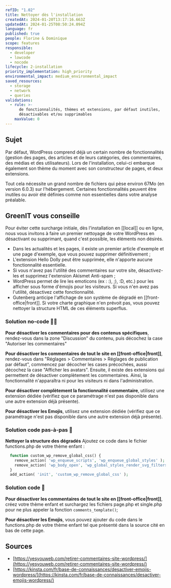 ```yaml
---
refID: "1.02"
title: Nettoyer dès l'installation
createdAt: 2024-01-20T13:17:16.663Z
updatedAt: 2024-01-25T08:50:24.094Z
language: fr
published: true
people: Florine & Dominique
scope: features
responsible:
  - developer
  - lowcode
  - nocode
lifecycle: 2-installation
priority_implementation: high_priority
environmental_impact: medium_environmental_impact
saved_resources:
  - storage
  - network
  - queries
validations:
  - rule: >-
      de fonctionnalités, thèmes et extensions, par défaut inutiles,
      désactivables et/ou supprimables
    maxValue: 0
---
```


## Sujet

Par défaut, WordPress comprend déjà un certain nombre de fonctionnalités (gestion des pages, des articles et de leurs catégories, des commentaires, des médias et des utilisateurs). Lors de l'installation, celui-ci embarque également son thème du moment avec son constructeur de pages, et deux extensions.

Tout cela nécessite un grand nombre de fichiers qui pèse environ 67Mo (en version 6.0.3) sur l'hébergement.
Certaines fonctionnalités peuvent être inutiles ou avoir été définies comme non essentielles dans votre analyse préalable.

## GreenIT vous conseille

Pour éviter cette surcharge initiale, dès l'installation en \[\[local]] ou en ligne, nous vous invitons à faire un premier nettoyage de votre WordPress en désactivant ou supprimant, quand c'est possible, les éléments non désirés.

- Dans les actualités et les pages, il existe un premier article d'exemple et une page d'exemple, que vous pouvez supprimer définitivement ;
- L'extension Hello Dolly peut être supprimée, elle n'apporte aucune fonctionnalité essentielle.
- Si vous n'avez pas l'utilité des commentaires sur votre site, désactivez-les et supprimez l'extension Akismet Anti-spam ;
- WordPress permet de lire les emoticons (ex : :), ;), \:D, etc.) pour les afficher sous forme d'émojis pour les visiteurs. Si vous n'en avez pas l'utilité, désactivez cette fonctionnalité.
- Gutenberg anticipe l'affichage de son système de dégradé en \[\[front-office|front]]. Si votre charte graphique n'en prévoit pas, vous pouvez nettoyer la structure HTML de ces éléments superflus.

### Solution no-code 🌱🌱

**Pour désactiver les commentaires pour des contenus spécifiques**, rendez-vous dans la zone "Discussion" du contenu, puis décochez la case "Autoriser les commentaires"

**Pour désactiver les commentaires de tout le site en \[\[front-office|front]]**, rendez-vous dans "Réglages > Commentaires > Réglages de publication par défaut", commencez par décocher les cases précochées, aussi décochez la case "Afficher les avatars". Ensuite, il existe des extensions qui permettent de désactiver complètement les commentaires. Ainsi, la fonctionnalité n'apparaîtra ni pour les visiteurs ni dans l'administration.

**Pour désactiver complètement la fonctionnalité commentaire**, utilisez une extension dédiée (vérifiez que ce paramétrage n'est pas disponible dans une autre extension déjà présente).

**Pour désactiver les Emojis**, utilisez une extension dédiée (vérifiez que ce paramétrage n'est pas disponible dans une autre extension déjà présente).

### Solution code pas-à-pas 🌱

**Nettoyer la structure des dégradés**
Ajoutez ce code dans le fichier functions.php de votre thème enfant :

```php
  function custom_wp_remove_global_css() {
    remove_action( 'wp_enqueue_scripts', 'wp_enqueue_global_styles' );
    remove_action( 'wp_body_open', 'wp_global_styles_render_svg_filters' );
  }
  add_action( 'init', 'custom_wp_remove_global_css' );
```

### Solution code 🌱

**Pour désactiver les commentaires de tout le site en \[\[front-office|front]]**, créez votre thème enfant et surchargez les fichiers page.php et single.php pour ne plus appeler la fonction `comments_template()`;

**Pour désactiver les Emojis**, vous pouvez ajouter du code dans le functions.php de votre thème enfant tel que présenté dans la source cité en bas de cette page.

## Sources

- [https://yesyouweb.com/retirer-commentaires-site-wordpress/](https://yesyouweb.com/retirer-commentaires-site-wordpress/)
- [https://kinsta.com/fr/base-de-connaissances/desactiver-emojis-wordpress/](https://kinsta.com/fr/base-de-connaissances/desactiver-emojis-wordpress/)

